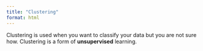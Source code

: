 ```yaml
---
title: "Clustering"
format: html
---
```


Clustering is used when you want to classify your data but you are not sure how. Clustering is a form of **unsupervised** learning.
